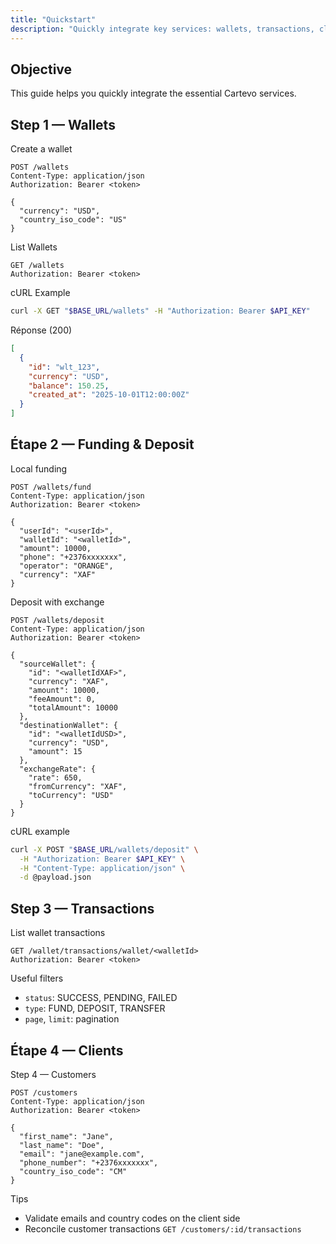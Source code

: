 ```yaml
---
title: "Quickstart"
description: "Quickly integrate key services: wallets, transactions, clients."
---
```


## Objective

This guide helps you quickly integrate the essential Cartevo services.

## Step 1 — Wallets

Create a wallet

```http
POST /wallets
Content-Type: application/json
Authorization: Bearer <token>

{
  "currency": "USD",
  "country_iso_code": "US"
}

```

List Wallets

```http
GET /wallets
Authorization: Bearer <token>
```

cURL Example

```bash
curl -X GET "$BASE_URL/wallets" -H "Authorization: Bearer $API_KEY"
```

Réponse (200)

```json
[
  {
    "id": "wlt_123",
    "currency": "USD",
    "balance": 150.25,
    "created_at": "2025-10-01T12:00:00Z"
  }
]
```

## Étape 2 — Funding & Deposit

Local funding

```http
POST /wallets/fund
Content-Type: application/json
Authorization: Bearer <token>

{
  "userId": "<userId>",
  "walletId": "<walletId>",
  "amount": 10000,
  "phone": "+2376xxxxxxx",
  "operator": "ORANGE",
  "currency": "XAF"
}
```

Deposit with exchange

```http
POST /wallets/deposit
Content-Type: application/json
Authorization: Bearer <token>

{
  "sourceWallet": {
    "id": "<walletIdXAF>",
    "currency": "XAF",
    "amount": 10000,
    "feeAmount": 0,
    "totalAmount": 10000
  },
  "destinationWallet": {
    "id": "<walletIdUSD>",
    "currency": "USD",
    "amount": 15
  },
  "exchangeRate": {
    "rate": 650,
    "fromCurrency": "XAF",
    "toCurrency": "USD"
  }
}
```

cURL example

```bash
curl -X POST "$BASE_URL/wallets/deposit" \
  -H "Authorization: Bearer $API_KEY" \
  -H "Content-Type: application/json" \
  -d @payload.json
```

## Step 3 — Transactions

List wallet transactions

```http
GET /wallet/transactions/wallet/<walletId>
Authorization: Bearer <token>
```

Useful filters

- `status`: SUCCESS, PENDING, FAILED
- `type`: FUND, DEPOSIT, TRANSFER
- `page`, `limit`: pagination

## Étape 4 — Clients

Step 4 — Customers

```http
POST /customers
Content-Type: application/json
Authorization: Bearer <token>

{
  "first_name": "Jane",
  "last_name": "Doe",
  "email": "jane@example.com",
  "phone_number": "+2376xxxxxxx",
  "country_iso_code": "CM"
}
```

Tips

- Validate emails and country codes on the client side
- Reconcile customer transactions `GET /customers/:id/transactions`
